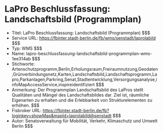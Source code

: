 # LaPro Beschlussfassung: Landschaftsbild (Programmplan)
- Titel: LaPro Beschlussfassung: Landschaftsbild (Programmplan) $$$
- Service URL: https://fbinter.stadt-berlin.de/fb/wms/senstadt/laprolabild $$$
- Typ: WMS $$$
- Name: lapro-beschlussfassung-landschaftsbild-programmplan-wms-1ee314ab $$$
- Stichworte: Artenschutzprogramm,Berlin,Erholungsraum,Freiraumnutzung,Geodaten,Grünverbindungsnetz,Karten,Landschaftsbild,Landschaftsprogramm,Lapro,Parkanlagen,Parkring,Senat,Stadtentwicklung,Versorgungsanalyse,infoMapAccessService,inspireidentifiziert $$$
- Anmerkung: Der Programmplan Landschaftsbild des LaPros stellt Qualitäten und Mängel des Landschaftsbildes dar. Ziel ist, räumliche Eigenarten zu erhalten und die Erlebbarkeit von Strukturelementen zu erhöhen. $$$
- Fisbroker URL: https://fbinter.stadt-berlin.de/fb?loginkey=showMap&mapId=laprolabild@senstadt $$$
- Autor: Senatsverwaltung für Mobilität, Verkehr, Klimaschutz und Umwelt Berlin $$$
